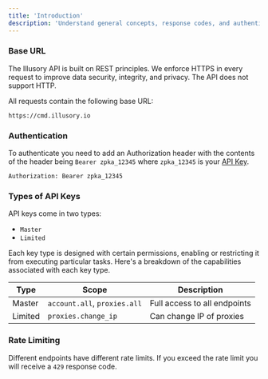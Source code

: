 ```yaml
---
title: 'Introduction'
description: 'Understand general concepts, response codes, and authentication strategies.'
---
```


### Base URL

The Illusory API is built on REST principles. We enforce HTTPS in every request to improve data security, integrity, and privacy. The API does not support HTTP.

All requests contain the following base URL:

```
https://cmd.illusory.io
```

### Authentication

To authenticate you need to add an Authorization header with the contents of the header being `Bearer zpka_12345` where `zpka_12345` is your [API Key](https://app.illusory.io/settings/developers).


```
Authorization: Bearer zpka_12345
```


### Types of API Keys

API keys come in two types:

- `Master`
- `Limited`

Each key type is designed with certain permissions, enabling or restricting it from executing particular tasks. Here's a breakdown of the capabilities associated with each key type.

| Type     | Scope                                 | Description                             |
| -------- | ------------------------------------- | --------------------------------------- |
| Master   | `account.all`, `proxies.all`          | Full access to all endpoints            |
| Limited  | `proxies.change_ip`                   | Can change IP of proxies                |


### Rate Limiting

Different endpoints have different rate limits. If you exceed the rate limit you will receive a `429` response code.
